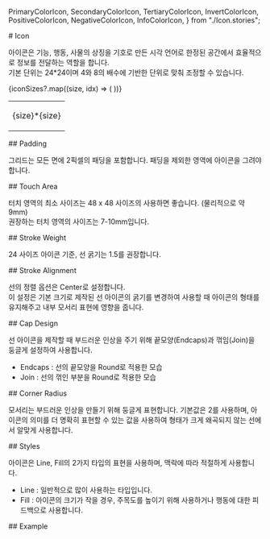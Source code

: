   PrimaryColorIcon,
  SecondaryColorIcon,
  TertiaryColorIcon,
  InvertColorIcon,
  PositiveColorIcon,
  NegativeColorIcon,
  InfoColorIcon,
} from "./Icon.stories";


<Meta title="Design System/Atom/Icon" />

<div style={{display:"grid", gap:"24px"}}>

<div>
# Icon

아이콘은 기능, 행동, 사물의 상징을 기호로 만든 시각 언어로 한정된 공간에서 효율적으로 정보를 전달하는 역할을 합니다.<br/>
기본 단위는 24\*24이며 4와 8의 배수에 기반한 단위로 맞춰 조정할 수 있습니다.

<table id="guide" >
  <tbody>
    <tr style={{ border:"0" }}>
      {iconSizes?.map((size, idx) => (
        <td key={idx} style={{ verticalAlign: "bottom", border:"0" }}>
        <div style={{display:"grid", gap:"8px", alignItems:"center", justifyItems: "center"}}>
          <div style={{ width: `${size}px`, height: `${size}px`, backgroundColor: "#BDDDFF" }} />
          <p>
            {size}*{size}
          </p>
          </div>
        </td>
      ))}
    </tr>
  </tbody>
</table>
</div>

<div>
## Padding

그리드는 모든 면에 2픽셀의 패딩을 포함합니다. 패딩을 제외한 영역에 아이콘을 그려야 합니다.

</div>

<div>
## Touch Area

터치 영역의 최소 사이즈는 48 x 48 사이즈의 사용하면 좋습니다. (물리적으로 약 9mm) <br />
권장하는 터치 영역의 사이즈는 7-10mm입니다.

</div>

<div>
## Stroke Weight

24 사이즈 아이콘 기준, 선 굵기는 1.5를 권장합니다.

</div>

<div>
## Stroke Alignment

선의 정렬 옵션은 Center로 설정합니다.<br />
이 설정은 기본 크기로 제작된 선 아이콘의 굵기를 변경하여 사용할 때 아이콘의 형태를 유지해주고 내부 모서리 표현에 영향을 줍니다.

</div>

<div>
## Cap Design

선 아이콘을 제작할 때 부드러운 인상을 주기 위해 끝모양(Endcaps)과 꺾임(Join)을 둥글게 설정하여 사용합니다.<br />

<ul>
  <li>Endcaps : 선의 끝모양을 Round로 적용한 모습</li>
  <li>Join : 선의 꺾인 부분을 Round로 적용한 모습</li>
</ul>

</div>

<div>
## Corner Radius

모서리는 부드러운 인상을 만들기 위해 둥글게 표현합니다. 기본값은 2를 사용하며, 아이콘의 의미를 더 명확히 표현할 수 있는 값을 사용하여 형태가 크게 왜곡되지 않는 선에서 알맞게 사용합니다.

</div>

<div>
## Styles

아이콘은 Line, Fill의 2가지 타입의 표현을 사용하며, 맥락에 따라 적절하게 사용합니다.

<ul>
  <li>Line : 일반적으로 많이 사용하는 타입입니다.</li>
  <li>
    Fill : 아이콘의 크기가 작을 경우, 주목도를 높이기 위해 사용하거나 행동에 대한 피드백으로
    사용합니다.
  </li>
</ul>

</div>

<div>
  ## Example
  <Canvas of={PrimaryColorIcon} style={{ minWidth: "120px" }} />
  <Canvas of={SecondaryColorIcon} />
  <Canvas of={TertiaryColorIcon} />
  <Canvas of={InvertColorIcon} />
  <Canvas of={PositiveColorIcon} />
  <Canvas of={NegativeColorIcon} />
  <Canvas of={InfoColorIcon} />
</div>
</div>
